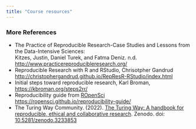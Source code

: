 ```yaml
---
title: "Course resources"
---
```



### More References

- The Practice of Reproducible Research-Case Studies and Lessons from the Data-Intensive Sciences:\
    Kitzes, Justin, Daniel Turek, and Fatma Deniz. n.d. <http://www.practicereproducibleresearch.org/>
- Reproducible Research with R and RStudio, Chrisotpher Gandrud <http://christophergandrud.github.io/RepResR-RStudio/index.html>
- Initial steps toward reproducible research, Karl Broman, <https://kbroman.org/steps2rr/>
- Reproducibility guide from [ROpenSci](https://ropensci.org/) <https://ropensci.github.io/reproducibility-guide/>
- The Turing Way Community. (2022). [The Turing Way: A handbook for reproducible, ethical and collaborative research](https://the-turing-way.netlify.app/reproducible-research/reproducible-research). Zenodo. doi: [10.5281/zenodo.3233853](https://doi.org/10.5281/zenodo.3233853)